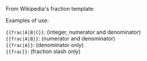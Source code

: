 From Wikipedia's fraction template:

Examples of use:
;<code><nowiki>{{frac|A|B|C}}</nowiki></code>: {{frac|A|B|C}} (integer, numerator and denominator)
;<code><nowiki>{{frac|A|B}}</nowiki></code>: {{frac|A|B}} (numerator and denominator)
;<code><nowiki>{{frac|A}}</nowiki></code>: {{frac|A}} (denominator only)
;<code><nowiki>{{frac}}</nowiki></code>: {{frac}} (fraction slash only)